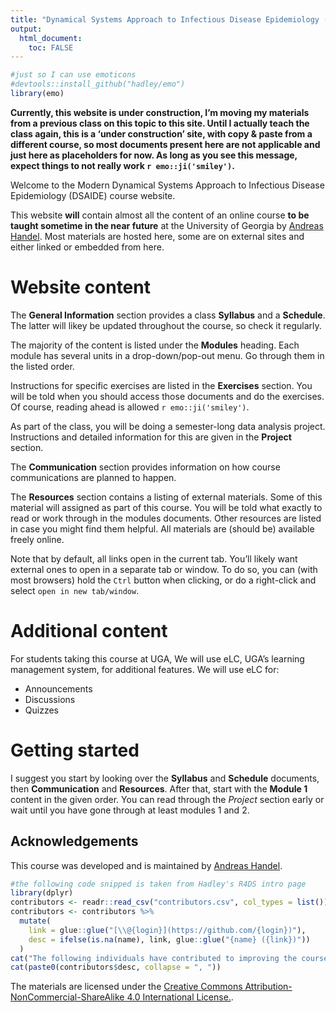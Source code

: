 ---
title: "Dynamical Systems Approach to Infectious Disease Epidemiology (DSAIDE) course website"
output: 
  html_document:
    toc: FALSE
---

```{r, include = FALSE}
#just so I can use emoticons
#devtools::install_github("hadley/emo")
library(emo)
```

**Currently, this website is under construction, I'm moving my materials from a previous class on this topic to this site. Until I actually teach the class again, this is a 'under construction' site, with copy & paste from a different course, so most documents present here are not applicable and just here as placeholders for now. As long as you see this message, expect things to not really work `r emo::ji('smiley')`.**


Welcome to the Modern Dynamical Systems Approach to Infectious Disease Epidemiology (DSAIDE) course website.

This website **will** contain almost all the content of an online course **to be taught sometime in the near future**  at the University of Georgia by [Andreas Handel](http://handelgroup.uga.edu/). Most materials are hosted here, some are on external sites and either linked or embedded from here.

# Website content

The __General Information__ section provides a class __Syllabus__ and a __Schedule__. The latter will likey be updated throughout the course, so check it regularly.

The majority of the content is listed under the __Modules__ heading. Each module has several units in a drop-down/pop-out menu. Go through them in the listed order.

Instructions for specific exercises are listed in the __Exercises__ section. You will be told when you should access those documents and do the exercises. Of course, reading ahead is allowed `r emo::ji('smiley')`.

As part of the class, you will be doing a semester-long data analysis project. Instructions and detailed information for this are given in the __Project__ section.

The __Communication__ section provides information on how course communications are planned to happen.

The __Resources__ section contains a listing of external materials. Some of this material will assigned as part of this course. You will be told what exactly to read or work through in the modules documents. Other resources are listed in case you might find them helpful. All materials are (should be) available freely online.

Note that by default, all links open in the current tab. You'll likely want external ones to open in a separate tab or window. To do so, you can (with most browsers) hold the `Ctrl` button when clicking, or do a right-click and select `open in new tab/window`.


# Additional content

For students taking this course at UGA, We will use eLC, UGA's learning management system, for additional features. We will use eLC for:

* Announcements
* Discussions
* Quizzes

# Getting started

I suggest you start by looking over the __Syllabus__ and __Schedule__ documents, then __Communication__ and __Resources__. After that, start with the __Module 1__ content in the given order. You can read through the _Project_ section early or wait until you have gone through at least modules 1 and 2.

## Acknowledgements

This course was developed and is maintained by [Andreas Handel](http://handelgroup.uga.edu/).

```{r, results = "asis", echo = FALSE, message = FALSE}
#the following code snipped is taken from Hadley's R4DS intro page
library(dplyr)
contributors <- readr::read_csv("contributors.csv", col_types = list())
contributors <- contributors %>% 
  mutate(
    link = glue::glue("[\\@{login}](https://github.com/{login})"),
    desc = ifelse(is.na(name), link, glue::glue("{name} ({link})"))
  )
cat("The following individuals have contributed to improving the course:\n")
cat(paste0(contributors$desc, collapse = ", "))
```

The materials are licensed under the [Creative Commons Attribution-NonCommercial-ShareAlike 4.0 International License.](http://creativecommons.org/licenses/by-nc-sa/4.0/).


  
